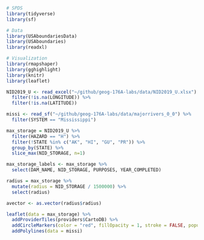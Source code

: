 ```r
# SPDS
library(tidyverse)
library(sf)

# Data
library(USAboundariesData)
library(USAboundaries)
library(readxl)

# Visualization
library(rmapshaper)
library(gghighlight)
library(knitr)
library(leaflet)

NID2019_U <- read_excel("~/github/geog-176A-labs/data/NID2019_U.xlsx") %>% 
  filter(!is.na(LONGITUDE)) %>% 
  filter(!is.na(LATITUDE))

missi <- read_sf("~/github/geog-176A-labs/data/majorrivers_0_0") %>% 
  filter(SYSTEM == "Mississippi")

max_storage = NID2019_U %>% 
  filter(HAZARD == "H") %>% 
  filter(!STATE %in% c("AK", "HI", "GU", "PR")) %>% 
  group_by(STATE) %>% 
  slice_max(NID_STORAGE, n=1)

max_storage_labels <- max_storage %>% 
  select(DAM_NAME, NID_STORAGE, PURPOSES, YEAR_COMPLETED)

radius = max_storage %>% 
  mutate(radius = NID_STORAGE / 1500000) %>% 
  select(radius)

avector <- as.vector(radius$radius)

leaflet(data = max_storage) %>% 
  addProviderTiles(providers$CartoDB) %>% 
  addCircleMarkers(color = "red", fillOpacity = 1, stroke = FALSE, popup = leafpop::popupTable(max_storage_labels, feature.id = FALSE), radius = avector) %>% 
  addPolylines(data = missi)
```

